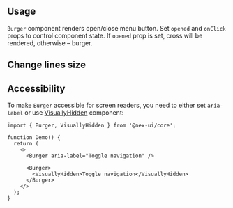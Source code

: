 

## Usage

`Burger` component renders open/close menu button.
Set `opened` and `onClick` props to control component state.
If `opened` prop is set, cross will be rendered, otherwise – burger.

<Demo data={BurgerDemos.usage} />

## Change lines size

<Demo data={BurgerDemos.lineWidth} />

<GetElementRef component="Burger" refType="button" />

## Accessibility

To make `Burger` accessible for screen readers, you need to either set `aria-label` or
use [VisuallyHidden](/core/visually-hidden) component:

```tsx
import { Burger, VisuallyHidden } from '@nex-ui/core';

function Demo() {
  return (
    <>
      <Burger aria-label="Toggle navigation" />

      <Burger>
        <VisuallyHidden>Toggle navigation</VisuallyHidden>
      </Burger>
    </>
  );
}
```
